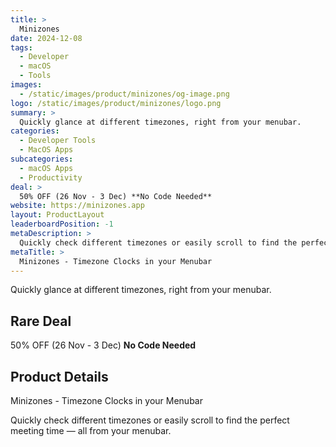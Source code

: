 ```yaml
---
title: >
  Minizones
date: 2024-12-08
tags:
  - Developer
  - macOS
  - Tools
images:
  - /static/images/product/minizones/og-image.png
logo: /static/images/product/minizones/logo.png
summary: >
  Quickly glance at different timezones, right from your menubar.
categories:
  - Developer Tools
  - MacOS Apps
subcategories:
  - macOS Apps
  - Productivity
deal: >
  50% OFF (26 Nov - 3 Dec) **No Code Needed**
website: https://minizones.app
layout: ProductLayout
leaderboardPosition: -1
metaDescription: >
  Quickly check different timezones or easily scroll to find the perfect meeting time — all from your menubar.
metaTitle: >
  Minizones - Timezone Clocks in your Menubar
---
```

Quickly glance at different timezones, right from your menubar.

## Rare Deal

50% OFF (26 Nov - 3 Dec) **No Code Needed**

## Product Details

Minizones - Timezone Clocks in your Menubar

Quickly check different timezones or easily scroll to find the perfect meeting time — all from your menubar.

